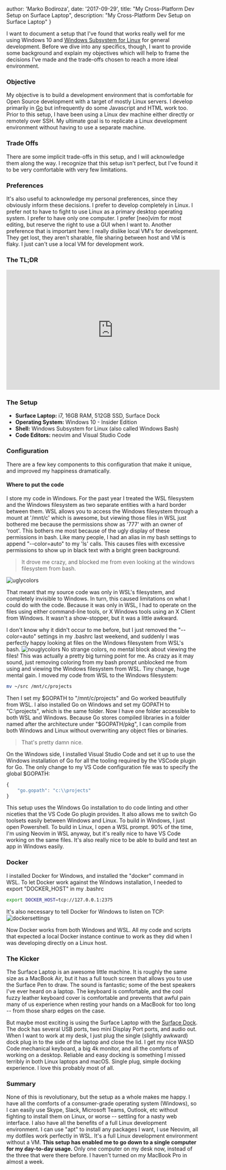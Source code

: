   author: 'Marko Bodiroza',
  date: '2017-09-29',
  title: "My Cross-Platform Dev Setup on Surface Laptop",
  description:
    "My Cross-Platform Dev Setup on Surface Laptop"
}



I want to document a setup that I've found that works really well for me using Windows 10 and [Windows Subsystem for Linux](https://blogs.msdn.microsoft.com/wsl/2016/04/22/windows-subsystem-for-linux-overview/) for general development. Before we dive into any specifics, though, I want to provide some background and explain my objectives which will help to frame the decisions I've made and the trade-offs chosen to reach a more ideal environment.

### Objective

My objective is to build a development environment that is comfortable for Open Source development with a target of mostly Linux servers. I develop primarily in [Go](https://golang.org) but infrequently do some Javascript and HTML work too. Prior to this setup, I have been using a Linux dev machine either directly or remotely over SSH. My ultimate goal is to replicate a Linux development environment without having to use a separate machine.

### Trade Offs

There are some implicit trade-offs in this setup, and I will acknowledge them along the way. I recognize that this setup isn't perfect, but I've found it to be very comfortable with very few limitations.

### Preferences

It's also useful to acknowledge my personal preferences, since they obviously inform these decisions. I prefer to develop completely in Linux. I prefer not to have to fight to use Linux as a primary desktop operating system. I prefer to have only one computer. I prefer [neo]vim for most editing, but reserve the right to use a GUI when I want to. Another preference that is important here: I really dislike local VM's for development. They get lost, they aren't sharable, file sharing between host and VM is flaky. I just can't use a local VM for development work.

### The TL;DR

<iframe width="560" height="315" src="https://www.youtube.com/embed/_y2e4QaUktQ" frameborder="0" allowfullscreen="allowfullscreen"></iframe>

### The Setup

- **Surface Laptop:** i7, 16GB RAM, 512GB SSD, Surface Dock
- **Operating System:** Windows 10 - Insider Edition
- **Shell:** Windows Subsystem for Linux (also called Windows Bash)
- **Code Editors:** neovim and Visual Studio Code

### Configuration

There are a few key components to this configuration that make it unique, and improved my happiness dramatically.

#### Where to put the code

I store my code in Windows. For the past year I treated the WSL filesystem and the Windows filesystem as two separate entities with a hard border between them. WSL allows you to access the Windows filesystem through a mount at '/mnt/c' which is awesome, but viewing those files in WSL just bothered me because the permissions show as '777' with an owner of 'root'. This bothers me most because of the ugly display of these permissions in bash. Like many people, I had an alias in my bash settings to append "--color=auto" to my 'ls' calls. This causes files with excessive permissions to show up in black text with a bright green background.

> It drove me crazy, and blocked me from even looking at the windows filesystem from bash.

![uglycolors](/fixed/images/2017/09/uglycolors.png)

That meant that my source code was only in WSL's filesystem, and completely invisible to Windows. In turn, this caused limitations on what I could do with the code. Because it was only in WSL, I had to operate on the files using either command-line tools, or X Windows tools using an X Client from Windows. It wasn't a show-stopper, but it was a little awkward.

I don't know why it didn't occur to me before, but I just removed the "--color=auto" settings in my .bashrc last weekend, and suddenly I was perfectly happy looking at files on the Windows filesystem from WSL's bash. ![nouglycolors](/content/images/2017/09/nouglycolors.png) No strange colors, no mental block about viewing the files! This was actually a pretty big turning point for me. As crazy as it may sound, just removing coloring from my bash prompt unblocked me from using and viewing the Windows filesystem from WSL. Tiny change, huge mental gain. I moved my code from WSL to the Windows filesystem:

```bash
mv ~/src /mnt/c/projects
```

Then I set my $GOPATH to "/mnt/c/projects" and Go worked beautifully from WSL.  I also installed Go on Windows and set my GOPATH to "C:\projects", which is the same folder.  Now I have one folder accessible to both WSL and Windows. Because Go stores compiled libraries in a folder named after the architecture under "$GOPATH/pkg", I can compile from both Windows and Linux without overwriting any object files or binaries.

> That's pretty damn nice.

On the Windows side, I installed Visual Studio Code and set it up to use the Windows installation of Go for all the tooling required by the VSCode plugin for Go. The only change to my VS Code configuration file was to specify the global $GOPATH:

```js
{
    "go.gopath": "c:\\projects"
}
```

This setup uses the Windows Go installation to do code linting and other niceties that the VS Code Go plugin provides. It also allows me to switch Go toolsets easily between Windows and Linux. To build in Windows, I just open Powershell. To build in Linux, I open a WSL prompt. 90% of the time, I'm using Neovim in WSL anyway, but it's really nice to have VS Code working on the same files. It's also really nice to be able to build and test an app in Windows easily.

### Docker

I installed Docker for Windows, and installed the "docker" command in WSL. To let Docker work against the Windows installation, I needed to export "DOCKER_HOST" in my .bashrc

```bash
export DOCKER_HOST=tcp://127.0.0.1:2375
```

It's also necessary to tell Docker for Windows to listen on TCP:
![dockersettings](/fixed/images/2017/09/dockersettings.png)

Now Docker works from both Windows and WSL. All my code and scripts that expected a local Docker instance continue to work as they did when I was developing directly on a Linux host.

### The Kicker

The Surface Laptop is an awesome little machine. It is roughly the same size as a MacBook Air, but it has a full touch screen that allows you to use the Surface Pen to draw. The sound is fantastic; some of the best speakers I've ever heard on a laptop. The keyboard is comfortable, and the cool fuzzy leather keyboard cover is comfortable and prevents that awful pain many of us experience when resting your hands on a MacBook for too long -- from those sharp edges on the case.

But maybe most exciting is using the Surface Laptop with the [Surface Dock](https://www.microsoft.com/en-us/store/d/microsoft-surface-dock/8qrh2npz0s0p/hpr1?OCID=AID620866_SEM_WcsVqgAABYJtT8Nn%3a20170929022339%3as). The dock has several USB ports, two mini Display Port ports, and audio out. When I want to work at my desk, I just plug the single (slightly awkward) dock plug in to the side of the laptop and close the lid. I get my nice WASD Code mechanical keyboard, a big 4k monitor, and all the comforts of working on a desktop. Reliable and easy docking is something I missed terribly in both Linux laptops and macOS. Single plug, simple docking experience. I love this probably most of all.

### Summary

None of this is revolutionary, but the setup as a whole makes me happy. I have all the comforts of a consumer-grade operating system (Windows), so I can easily use Skype, Slack, Microsoft Teams, Outlook, etc without fighting to install them on Linux, or worse -- settling for a nasty web interface.
I also have all the benefits of a full Linux development environment. I can use "apt" to install any packages I want, I use Neovim, all my dotfiles work perfectly in WSL. It's a full Linux development environment without a VM.
**This setup has enabled me to go down to a single computer for my day-to-day usage.** Only one computer on my desk now, instead of the three that were there before. I haven't turned on my MacBook Pro in almost a week.
